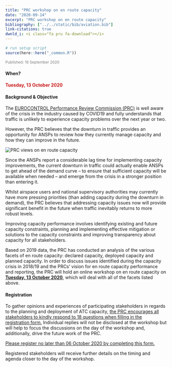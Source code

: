 ```yaml
---
title: "PRC workshop on en route capacity"
date: "2020-09-14"
excerpt: "PRC workshop on en route capacity"
bibliography: ["../../static/bib/aviation.bib"]
link-citations: true
dwnld_i: <i class="fa pru fa-download"></i>
---
```

```r
# run setup script
source(here::here("_common.R"))
```
<small><p style="color:#808080">Published: 16 September 2020</p></small>
<div class="container">
<div class="row align-items-start">
<div class="col-sm-7">

#### When?
<b><p style="color:#c91818">Tuesday, 13 October 2020</p></b>

#### Background & Objective
The [EUROCONTROL Performance Review Commission (PRC)](/about/prc/) is well aware of the crisis in the industry caused by COVID19 and fully understands that traffic is unlikely to experience capacity problems over the next year or two. 

However, the PRC believes that the downturn in traffic provides an opportunity for ANSPs to review how they currently manage capacity and how they can improve in the future.
</div>

<div class="col-sm-5">
<div class="card border-0">
  <img class="card-img-top" src="/images/ert_cap_study.jpg" alt="PRC views on en route capacity">
</div></div></div></div>

<div class="container">
Since the ANSPs report a considerable lag time for implementing capacity improvements, the current downturn in traffic could actually enable ANSPs to get ahead of the demand curve – to ensure that sufficient capacity will be available when needed – and emerge from the crisis in a stronger position than entering it.

Whilst airspace users and national supervisory authorities may currently have more pressing priorities (than adding capacity during the downturn in demand), the PRC believes that addressing capacity issues now will provide significant benefit in the future when traffic inevitably returns to more robust levels.

Improving capacity performance involves identifying existing and future capacity constraints, planning and implementing effective mitigation or solutions to the capacity constraints and improving transparency about capacity for all stakeholders.

Based on 2019 data, the PRC has conducted an analysis of the various facets of en route capacity: declared capacity, deployed capacity and planned capacity. In order to discuss issues identified during the capacity crisis in 2018/19 and the PRCs' vision for en route capacity performance and reporting, the PRC will hold an online workshop on en route capacity on <ins>**Tuesday, 13 October 2020**</ins>, which will deal with all of the facets listed above.

#### Registration
To gather opinions and experiences of participating stakeholders in regards to the planning and deployment of ATC capacity,
<ins>the PRC encourages all stakeholders to kindly respond to 18 questions when filling in the registration form.</ins> 
Individual replies will not be disclosed at the workshop but will help to focus the discussions on the day of the workshop 
and, additionally, drive the future work of the PRC. 

<a href="https://forms.gle/EVb7vEEpHrpwTzAn8" class="btn btn-info" role="button"> Please register <ins>no later than 06 October 2020</ins> by completing this form.</a>

Registered stakeholders will receive further details on the timing and agenda closer to the day of the workshop. 
</div>

[reg_ert_cap_ws]: https://forms.gle/EVb7vEEpHrpwTzAn8 "Registration form PRC en route capacity workshop"